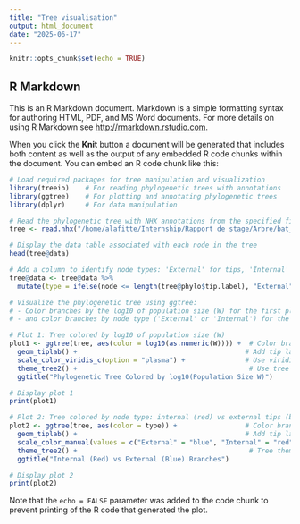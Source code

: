 ```yaml
---
title: "Tree visualisation"
output: html_document
date: "2025-06-17"
---
```


```r
knitr::opts_chunk$set(echo = TRUE)
```

## R Markdown

This is an R Markdown document. Markdown is a simple formatting syntax for authoring HTML, PDF, and MS Word documents. For more details on using R Markdown see <http://rmarkdown.rstudio.com>.

When you click the **Knit** button a document will be generated that includes both content as well as the output of any embedded R code chunks within the document. You can embed an R code chunk like this:

```r
# Load required packages for tree manipulation and visualization
library(treeio)    # For reading phylogenetic trees with annotations
library(ggtree)    # For plotting and annotating phylogenetic trees
library(dplyr)     # For data manipulation

# Read the phylogenetic tree with NHX annotations from the specified file path
tree <- read.nhx("/home/alafitte/Internship/Rapport de stage/Arbre/bat_genes_complete_filtered-PhyML_tree.nhx")

# Display the data table associated with each node in the tree
head(tree@data)

# Add a column to identify node types: 'External' for tips, 'Internal' for internal nodes
tree@data <- tree@data %>%
  mutate(type = ifelse(node <= length(tree@phylo$tip.label), "External", "Internal"))

# Visualize the phylogenetic tree using ggtree:
# - Color branches by the log10 of population size (W) for the first plot,
# - and color branches by node type ('External' or 'Internal') for the second plot.

# Plot 1: Tree colored by log10 of population size (W)
plot1 <- ggtree(tree, aes(color = log10(as.numeric(W)))) +  # Color branches by log10(W)
  geom_tiplab() +                                          # Add tip labels (species names)
  scale_color_viridis_c(option = "plasma") +               # Use viridis plasma color scale for clarity
  theme_tree2() +                                           # Use tree theme with axis lines
  ggtitle("Phylogenetic Tree Colored by log10(Population Size W)")

# Display plot 1
print(plot1)

# Plot 2: Tree colored by node type: internal (red) vs external tips (blue)
plot2 <- ggtree(tree, aes(color = type)) +                 # Color branches by node type
  geom_tiplab() +                                          # Add tip labels
  scale_color_manual(values = c("External" = "blue", "Internal" = "red")) +  # Manual color mapping
  theme_tree2() +                                           # Tree theme with axis lines
  ggtitle("Internal (Red) vs External (Blue) Branches")

# Display plot 2
print(plot2)

```

Note that the `echo = FALSE` parameter was added to the code chunk to prevent printing of the R code that generated the plot.

